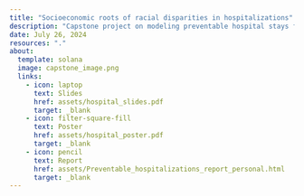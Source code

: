 ```yaml
---
title: "Socioeconomic roots of racial disparities in hospitalizations"
description: "Capstone project on modeling preventable hospital stays for SURE 2024 at CMU"
date: July 26, 2024
resources: "."
about:
  template: solana
  image: capstone_image.png
  links:
    - icon: laptop
      text: Slides
      href: assets/hospital_slides.pdf
      target: _blank
    - icon: filter-square-fill
      text: Poster
      href: assets/hospital_poster.pdf
      target: _blank
    - icon: pencil
      text: Report
      href: assets/Preventable_hospitalizations_report_personal.html
      target: _blank
---
```

